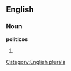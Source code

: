 
==English==

===Noun===
'''politicos'''

# {{plural of|[[politico]]}}

[[Category:English plurals]]